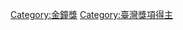 {{Catnav|頁面分類|各種主題的頁面分類|按國家分類|各國媒體|台灣媒體|金鐘獎}}
{{Catnav|頁面分類|人类社会|競賽|獎項|金鐘獎}}
{{Catnav|頁面分類|人类社会|獎勵|獎項|金鐘獎}}
{{Catnav|頁面分類|人类社会|媒体|各國媒體|台灣媒體|金鐘獎}}
{{Catnav|頁面分類|人类社会|媒体|台灣媒體|金鐘獎}}

[[Category:金鐘獎|Category:金鐘獎]]
[[Category:臺灣獎項得主|Category:臺灣獎項得主]]